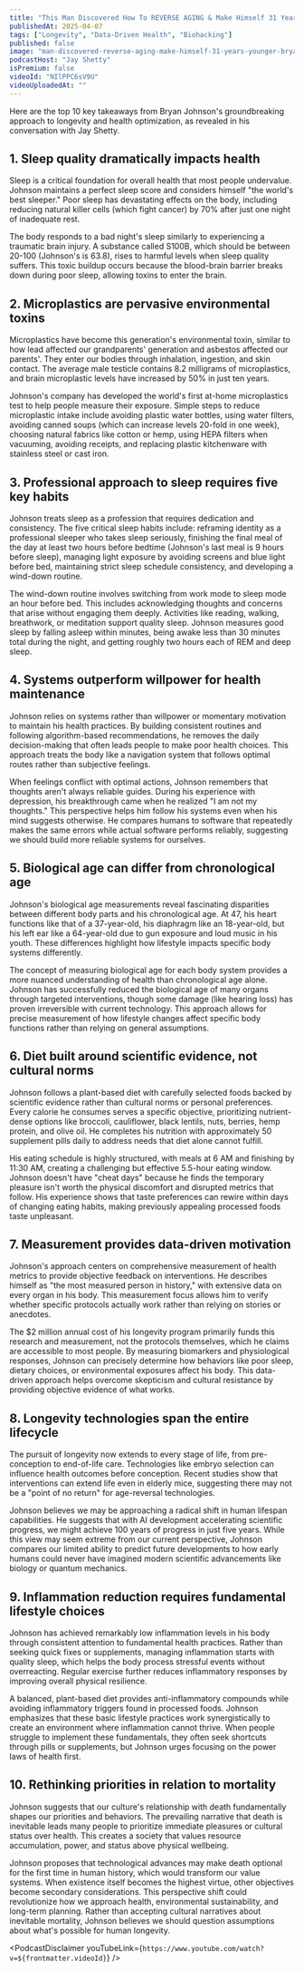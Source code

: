 ```yaml
---
title: "This Man Discovered How To REVERSE AGING & Make Himself 31 Years Younger (Data-Proven) ‪@BryanJohnson‬"
publishedAt: 2025-04-07
tags: ["Longevity", "Data-Driven Health", "Biohacking"]
published: false
image: "man-discovered-reverse-aging-make-himself-31-years-younger-bryan-johnson.jpg"
podcastHost: "Jay Shetty"
isPremium: false
videoId: "NIlPPC6sV9U"
videoUploadedAt: ""
---
```



<PodcastSummaryPageLayout frontmatter={frontmatter}>

Here are the top 10 key takeaways from Bryan Johnson's groundbreaking approach to longevity and health optimization, as revealed in his conversation with Jay Shetty.

## 1. Sleep quality dramatically impacts health

Sleep is a critical foundation for overall health that most people undervalue. Johnson maintains a perfect sleep score and considers himself "the world's best sleeper." Poor sleep has devastating effects on the body, including reducing natural killer cells (which fight cancer) by 70% after just one night of inadequate rest.

The body responds to a bad night's sleep similarly to experiencing a traumatic brain injury. A substance called S100B, which should be between 20-100 (Johnson's is 63.8), rises to harmful levels when sleep quality suffers. This toxic buildup occurs because the blood-brain barrier breaks down during poor sleep, allowing toxins to enter the brain.

## 2. Microplastics are pervasive environmental toxins

Microplastics have become this generation's environmental toxin, similar to how lead affected our grandparents' generation and asbestos affected our parents'. They enter our bodies through inhalation, ingestion, and skin contact. The average male testicle contains 8.2 milligrams of microplastics, and brain microplastic levels have increased by 50% in just ten years.

Johnson's company has developed the world's first at-home microplastics test to help people measure their exposure. Simple steps to reduce microplastic intake include avoiding plastic water bottles, using water filters, avoiding canned soups (which can increase levels 20-fold in one week), choosing natural fabrics like cotton or hemp, using HEPA filters when vacuuming, avoiding receipts, and replacing plastic kitchenware with stainless steel or cast iron.

## 3. Professional approach to sleep requires five key habits

Johnson treats sleep as a profession that requires dedication and consistency. The five critical sleep habits include: reframing identity as a professional sleeper who takes sleep seriously, finishing the final meal of the day at least two hours before bedtime (Johnson's last meal is 9 hours before sleep), managing light exposure by avoiding screens and blue light before bed, maintaining strict sleep schedule consistency, and developing a wind-down routine.

The wind-down routine involves switching from work mode to sleep mode an hour before bed. This includes acknowledging thoughts and concerns that arise without engaging them deeply. Activities like reading, walking, breathwork, or meditation support quality sleep. Johnson measures good sleep by falling asleep within minutes, being awake less than 30 minutes total during the night, and getting roughly two hours each of REM and deep sleep.

## 4. Systems outperform willpower for health maintenance

Johnson relies on systems rather than willpower or momentary motivation to maintain his health practices. By building consistent routines and following algorithm-based recommendations, he removes the daily decision-making that often leads people to make poor health choices. This approach treats the body like a navigation system that follows optimal routes rather than subjective feelings.

When feelings conflict with optimal actions, Johnson remembers that thoughts aren't always reliable guides. During his experience with depression, his breakthrough came when he realized "I am not my thoughts." This perspective helps him follow his systems even when his mind suggests otherwise. He compares humans to software that repeatedly makes the same errors while actual software performs reliably, suggesting we should build more reliable systems for ourselves.

## 5. Biological age can differ from chronological age

Johnson's biological age measurements reveal fascinating disparities between different body parts and his chronological age. At 47, his heart functions like that of a 37-year-old, his diaphragm like an 18-year-old, but his left ear like a 64-year-old due to gun exposure and loud music in his youth. These differences highlight how lifestyle impacts specific body systems differently.

The concept of measuring biological age for each body system provides a more nuanced understanding of health than chronological age alone. Johnson has successfully reduced the biological age of many organs through targeted interventions, though some damage (like hearing loss) has proven irreversible with current technology. This approach allows for precise measurement of how lifestyle changes affect specific body functions rather than relying on general assumptions.

## 6. Diet built around scientific evidence, not cultural norms

Johnson follows a plant-based diet with carefully selected foods backed by scientific evidence rather than cultural norms or personal preferences. Every calorie he consumes serves a specific objective, prioritizing nutrient-dense options like broccoli, cauliflower, black lentils, nuts, berries, hemp protein, and olive oil. He completes his nutrition with approximately 50 supplement pills daily to address needs that diet alone cannot fulfill.

His eating schedule is highly structured, with meals at 6 AM and finishing by 11:30 AM, creating a challenging but effective 5.5-hour eating window. Johnson doesn't have "cheat days" because he finds the temporary pleasure isn't worth the physical discomfort and disrupted metrics that follow. His experience shows that taste preferences can rewire within days of changing eating habits, making previously appealing processed foods taste unpleasant.

## 7. Measurement provides data-driven motivation

Johnson's approach centers on comprehensive measurement of health metrics to provide objective feedback on interventions. He describes himself as "the most measured person in history," with extensive data on every organ in his body. This measurement focus allows him to verify whether specific protocols actually work rather than relying on stories or anecdotes.

The $2 million annual cost of his longevity program primarily funds this research and measurement, not the protocols themselves, which he claims are accessible to most people. By measuring biomarkers and physiological responses, Johnson can precisely determine how behaviors like poor sleep, dietary choices, or environmental exposures affect his body. This data-driven approach helps overcome skepticism and cultural resistance by providing objective evidence of what works.

## 8. Longevity technologies span the entire lifecycle

The pursuit of longevity now extends to every stage of life, from pre-conception to end-of-life care. Technologies like embryo selection can influence health outcomes before conception. Recent studies show that interventions can extend life even in elderly mice, suggesting there may not be a "point of no return" for age-reversal technologies.

Johnson believes we may be approaching a radical shift in human lifespan capabilities. He suggests that with AI development accelerating scientific progress, we might achieve 100 years of progress in just five years. While this view may seem extreme from our current perspective, Johnson compares our limited ability to predict future developments to how early humans could never have imagined modern scientific advancements like biology or quantum mechanics.

## 9. Inflammation reduction requires fundamental lifestyle choices

Johnson has achieved remarkably low inflammation levels in his body through consistent attention to fundamental health practices. Rather than seeking quick fixes or supplements, managing inflammation starts with quality sleep, which helps the body process stressful events without overreacting. Regular exercise further reduces inflammatory responses by improving overall physical resilience.

A balanced, plant-based diet provides anti-inflammatory compounds while avoiding inflammatory triggers found in processed foods. Johnson emphasizes that these basic lifestyle practices work synergistically to create an environment where inflammation cannot thrive. When people struggle to implement these fundamentals, they often seek shortcuts through pills or supplements, but Johnson urges focusing on the power laws of health first.

## 10. Rethinking priorities in relation to mortality

Johnson suggests that our culture's relationship with death fundamentally shapes our priorities and behaviors. The prevailing narrative that death is inevitable leads many people to prioritize immediate pleasures or cultural status over health. This creates a society that values resource accumulation, power, and status above physical wellbeing.

Johnson proposes that technological advances may make death optional for the first time in human history, which would transform our value systems. When existence itself becomes the highest virtue, other objectives become secondary considerations. This perspective shift could revolutionize how we approach health, environmental sustainability, and long-term planning. Rather than accepting cultural narratives about inevitable mortality, Johnson believes we should question assumptions about what's possible for human longevity.

<PodcastDisclaimer
  youTubeLink={`https://www.youtube.com/watch?v=${frontmatter.videoId}`}
/>

</PodcastSummaryPageLayout>
